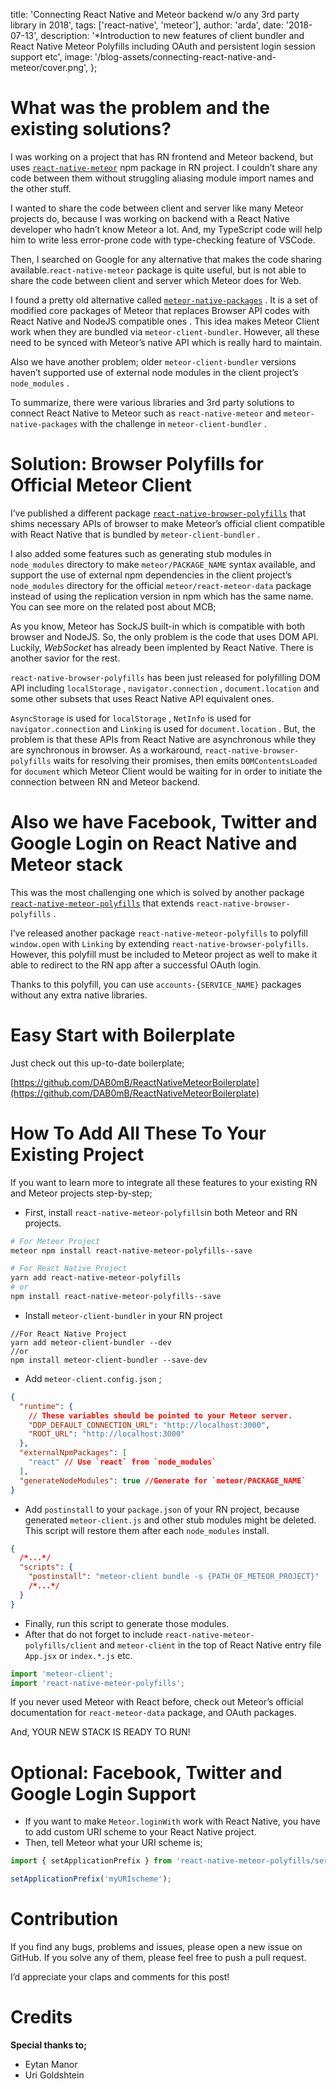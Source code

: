 
  title:
    'Connecting React Native and Meteor backend w/o any 3rd party library in 2018',
  tags: ['react-native', 'meteor'],
  author: 'arda',
  date: '2018-07-13',
  description:
    '*Introduction to new features of client bundler and React Native Meteor Polyfills including OAuth and persistent login session support etc',
  image: '/blog-assets/connecting-react-native-and-meteor/cover.png',
};


# What was the problem and the existing solutions?

I was working on a project that has RN frontend and Meteor backend, but uses [`react-native-meteor`](https://github.com/inProgress-team/react-native-meteor) npm package in RN project. I couldn’t share any code between them without struggling aliasing module import names and the other stuff.

I wanted to share the code between client and server like many Meteor projects do, because I was working on backend with a React Native developer who hadn’t know Meteor a lot. And, my TypeScript code will help him to write less error-prone code with type-checking feature of VSCode.

Then, I searched on Google for any alternative that makes the code sharing available.`react-native-meteor` package is quite useful, but is not able to share the code between client and server which Meteor does for Web.

I found a pretty old alternative called [`meteor-native-packages`](https://github.com/Urigo/meteor-native-packages) . It is a set of modified core packages of Meteor that replaces Browser API codes with React Native and NodeJS compatible ones . This idea makes Meteor Client work when they are bundled via `meteor-client-bundler`. However, all these need to be synced with Meteor’s native API which is really hard to maintain.

Also we have another problem; older `meteor-client-bundler` versions haven’t supported use of external node modules in the client project’s `node_modules` .

To summarize, there were various libraries and 3rd party solutions to connect React Native to Meteor such as `react-native-meteor` and `meteor-native-packages` with the challenge in `meteor-client-bundler` .

# Solution: Browser Polyfills for Official Meteor Client

I’ve published a different package [`react-native-browser-polyfills`](https://github.com/ardatan/react-native-browser-polyfills) that shims necessary APIs of browser to make Meteor’s official client compatible with React Native that is bundled by `meteor-client-bundler` .

I also added some features such as generating stub modules in `node_modules` directory to make `meteor/PACKAGE_NAME` syntax available, and support the use of external npm dependencies in the client project’s `node_modules` directory for the official `meteor/react-meteor-data` package instead of using the replication version in npm which has the same name. You can see more on the related post about MCB;

<LinkPreview link="/blog/whats-new-on-meteor-client-bundler" />

As you know, Meteor has SockJS built-in which is compatible with both browser and NodeJS. So, the only problem is the code that uses DOM API. Luckily, _WebSocket_ has already been implented by React Native. There is another savior for the rest.

`react-native-browser-polyfills` has been just released for polyfilling DOM API including `localStorage` , `navigator.connection` , `document.location` and some other subsets that uses React Native API equivalent ones.

`AsyncStorage` is used for `localStorage` , `NetInfo` is used for `navigator.connection` and `Linking` is used for `document.location` . But, the problem is that these APIs from React Native are asynchronous while they are synchronous in browser. As a workaround, `react-native-browser-polyfills` waits for resolving their promises, then emits `DOMContentsLoaded` for `document` which Meteor Client would be waiting for in order to initiate the connection between RN and Meteor backend.

# Also we have Facebook, Twitter and Google Login on React Native and Meteor stack

This was the most challenging one which is solved by another package [`react-native-meteor-polyfills`](https://github.com/ardatan/react-native-meteor-polyfills) that extends `react-native-browser-polyfills` .

I’ve released another package `react-native-meteor-polyfills` to polyfill `window.open` with `Linking` by extending `react-native-browser-polyfills`. However, this polyfill must be included to Meteor project as well to make it able to redirect to the RN app after a successful OAuth login.

Thanks to this polyfill, you can use `accounts-{SERVICE_NAME}` packages without any extra native libraries.

# Easy Start with Boilerplate

Just check out this up-to-date boilerplate;

[https://github.com/DAB0mB/ReactNativeMeteorBoilerplate](https://github.com/DAB0mB/ReactNativeMeteorBoilerplate)

# How To Add All These To Your Existing Project

If you want to learn more to integrate all these features to your existing RN and Meteor projects step-by-step;

- First, install `react-native-meteor-polyfills`in both Meteor and RN projects.

```bash
# For Meteor Project
meteor npm install react-native-meteor-polyfills--save
```

```bash
# For React Native Project
yarn add react-native-meteor-polyfills
# or
npm install react-native-meteor-polyfills--save
```

- Install `meteor-client-bundler` in your RN project

```
//For React Native Project
yarn add meteor-client-bundler --dev
//or
npm install meteor-client-bundler --save-dev
```

- Add `meteor-client.config.json` ;

```json
{
  "runtime": {
    // These variables should be pointed to your Meteor server.
    "DDP_DEFAULT_CONNECTION_URL": "http://localhost:3000",
    "ROOT_URL": "http://localhost:3000"
  },
  "externalNpmPackages": [
    "react" // Use `react` from `node_modules`
  ],
  "generateNodeModules": true //Generate for `meteor/PACKAGE_NAME`
}
```

- Add `postinstall` to your `package.json` of your RN project, because generated `meteor-client.js` and other stub modules might be deleted. This script will restore them after each `node_modules` install.

```json
{
  /*...*/
  "scripts": {
    "postinstall": "meteor-client bundle -s {PATH_OF_METEOR_PROJECT}"
    /*...*/
  }
}
```

- Finally, run this script to generate those modules.
- After that do not forget to include `react-native-meteor-polyfills/client` and `meteor-client` in the top of React Native entry file `App.jsx` or `index.*.js` etc.

```javascript
import 'meteor-client';
import 'react-native-meteor-polyfills';
```

If you never used Meteor with React before, check out Meteor’s official documentation for `react-meteor-data` package, and OAuth packages.

And, YOUR NEW STACK IS READY TO RUN!

# Optional: Facebook, Twitter and Google Login Support

- If you want to make `Meteor.loginWith` work with React Native, you have to add custom URI scheme to your React Native project.
- Then, tell Meteor what your URI scheme is;

```javascript
import { setApplicationPrefix } from 'react-native-meteor-polyfills/server';

setApplicationPrefix('myURIscheme');
```

# Contribution

If you find any bugs, problems and issues, please open a new issue on GitHub. If you solve any of them, please feel free to push a pull request.

I’d appreciate your claps and comments for this post!

# Credits

**Special thanks to;**

- Eytan Manor
- Uri Goldshtein
